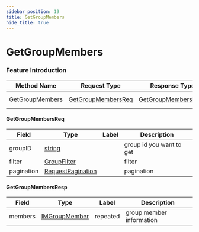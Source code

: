 ```yaml
---
sidebar_position: 19
title: GetGroupMembers
hide_title: true
---
```


# GetGroupMembers

### Feature Introduction



| Method Name | Request Type | Response Type | Description |
| ----------- | ------------ | ------------- | ------------- |
| GetGroupMembers | [GetGroupMembersReq](docs/group/index.mdx#GetGroupMembersReq) | [GetGroupMembersResp](docs/group/index.mdx#GetGroupMembersResp) | get group members |
 

#### GetGroupMembersReq
| Field | Type | Label | Description |
| ----- | ---- | ----- | ----------- |
| groupID | [string](docs/scalar/scalar.mdx) |  | group id you want to get |
| filter | [GroupFilter](docs/group/index.mdx#GroupFilter) |  | filter |
| pagination | [RequestPagination](docs/common/index.mdx#RequestPagination) |  | pagination |
 

#### GetGroupMembersResp
| Field | Type | Label | Description |
| ----- | ---- | ----- | ----------- |
| members | [IMGroupMember](docs/shared/index.mdx#IMGroupMember) | repeated | group member information |


